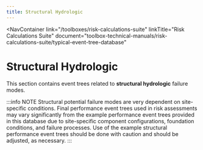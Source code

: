 ```yaml
---
title: Structural Hydrologic
---
```



<NavContainer
  link="/toolboxes/risk-calculations-suite"
  linkTitle="Risk Calculations Suite"
  document="toolbox-technical-manuals/risk-calculations-suite/typical-event-tree-database"
></NavContainer>

# Structural Hydrologic

This section contains event trees related to **structural hydrologic** failure modes.

:::info NOTE
Structural potential failure modes are very dependent on site-specific conditions. Final performance event trees used in risk assessments may vary significantly from the example
performance event trees provided in this database due to site-specific component configurations, foundation conditions, and failure processes. Use of the example structural
performance event trees should be done with caution and should be adjusted, as necessary.
:::
